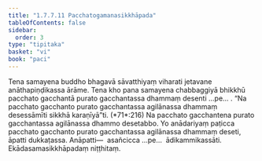 ```yaml
---
title: "1.7.7.11 Pacchatogamanasikkhāpada"
tableOfContents: false
sidebar:
  order: 3
type: "tipitaka"
basket: "vi"
book: "paci"
---
```



<DynamicBreadcrumb />

<Division number="649" book="paci">

<Paragraph number="2062" book="paci">
Tena samayena buddho bhagavā sāvatthiyaṃ viharati jetavane anāthapiṇḍikassa ārāme. Tena kho pana samayena chabbaggiyā bhikkhū pacchato gacchantā purato gacchantassa dhammaṃ desenti …pe… .
</Paragraph>

<Paragraph number="2063" book="paci">
<Emphasis>“Na pacchato gacchanto purato gacchantassa agilānassa dhammaṃ desessāmīti sikkhā karaṇīyā”</Emphasis>ti. (*71*:<Emphasis>216</Emphasis>)
</Paragraph>

<Paragraph number="2064" book="paci">
Na pacchato gacchantena purato gacchantassa agilānassa dhammo desetabbo. Yo anādariyaṃ paṭicca pacchato gacchanto purato gacchantassa agilānassa dhammaṃ deseti, āpatti dukkaṭassa.
</Paragraph>

<Paragraph number="2065" book="paci">
Anāpatti—  asañcicca …pe…  ādikammikassāti.

</Paragraph>
</Division>

<Paragraph number="2066" type="center" book="paci">
Ekādasamasikkhāpadaṃ niṭṭhitaṃ.
</Paragraph>